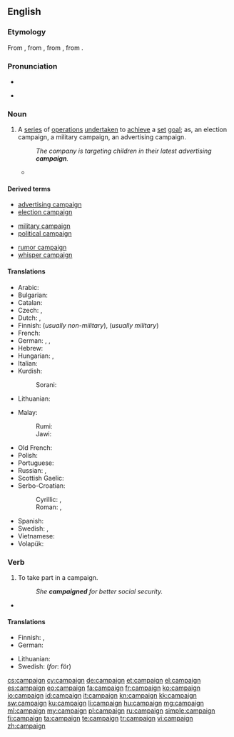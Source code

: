 ==English==

{{wikipedia}}

===Etymology===
From {{etyl|fr}} {{term|campagne|lang=fr}}, from {{etyl|it}} {{term|campagna||field, military operation|lang=it}}, from {{etyl|LL.}} {{term|campania|campānia|open country, battlefield|lang=la}}, from {{etyl|la}} {{term|campus||field|lang=la}}.

===Pronunciation===
* {{audio|en-us-campaign.ogg|Audio (US)}}

* {{rhymes|eɪn}}

===Noun===
{{en-noun}}

# A [[series]] of [[operation]]s [[undertaken]] to [[achieve]] a [[set]] [[goal]]; as, an election campaign, a military campaign, an advertising campaign.
#: ''The company is targeting children in their latest advertising '''campaign'''.''
#* {{quote-news
|year=2012
|date=April 9
|author=Mandeep Sanghera
|title=Tottenham 1 - 2 Norwich
|work=BBC Sport
|url=http://www.bbc.co.uk/sport/0/football/17581358
|page=
|passage=The Canaries went ahead when the home defence failed to clear their lines and Pilkington was on hand to slide in his eighth goal of the '''campaign'''.}}

====Derived terms====
{{rel-top3|Terms derived from ''campaign'' (noun)}}
* [[advertising campaign]]
* [[election campaign]]
{{rel-mid3}}
* [[military campaign]]
* [[political campaign]]
{{rel-mid3}}
* [[rumor campaign]]
* [[whisper campaign]]
{{rel-bottom}}

====Translations====
{{trans-top|series of operations undertaken to achieve a set goal}}
* Arabic: {{t-|ar|حملة|f|alt=حَمْلة|tr=Hamla(t)}}
* Bulgarian: {{t+|bg|кампания|f|tr=kampanija|sc=Cyrl}}
* Catalan: {{t-|ca|campanya|f}}
* Czech: {{t-|cs|tažení|n}} {{qualifier|military}}, {{t-|cs|kampaň|f}} {{qualifier|advertising, political}}
* Dutch: {{t+|nl|campagne|f}}, {{t+|nl|veldtocht|m}}
* Finnish: {{t+|fi|kampanja}} (''usually non-military''), {{t-|fi|sotaretki}} (''usually military'')
* French: {{t+|fr|campagne|f}}
* German: {{t+|de|Kampagne|f}}, {{t+|de|Feldzug|m}}, {{t-|de|Heereszug|m}}
* Hebrew: {{t+|he|מערכה|f|sc=Hebr}}
* Hungarian: {{t+|hu|kampány}}, {{t+|hu|hadjárat}}
* Italian: {{t+|it|campagna|f}}
* Kurdish:
*: Sorani: {{tø|ckb|حه‌مله‌|sc=ku-Arab}}
* Lithuanian: {{t-|lt|kampanija}}
{{trans-mid}}
* Malay:
*: Rumi: {{t+|ms|kempen}}
*: Jawi: {{t-|ms|کيمڤين|sc=Arab}}
* Old French: {{tø|fro|cumpaigne|f}}
* Polish: {{t-|pl|kampania|f}}
* Portuguese: {{t+|pt|campanha|f}}
* Russian: {{t+|ru|поход|m|tr=poxód|sc=Cyrl}}, {{t+|ru|кампания|f|tr=kampánija|sc=Cyrl}}
* Scottish Gaelic: {{t-|gd|iomairt|f}}
* Serbo-Croatian:
*: Cyrillic: {{t-|sh|кампања|sc=Cyrl}}, {{t-|sh|поход|sc=Cyrl}}
*: Roman: {{t-|sh|kampanja}}, {{t-|sh|pohod}}
* Spanish: {{t+|es|campaña|f}}
* Swedish: {{t+|sv|kampanj}}, {{qualifier|military}} {{t-|sv|fälttåg|n}}
* Vietnamese: {{t+|vi|chiến dịch}}
* Volapük: {{qualifier|military}} {{t-|vo|krigagoläd}}
{{trans-bottom}}

===Verb===
{{en-verb}}

# {{intransitive}} To take part in a campaign.
#: ''She '''campaigned''' for better social security.''
* {{quote-news
|year=2012
|date=April 19
|author=Josh Halliday
|title=Free speech haven or lawless cesspool – can the internet be civilised?
|work=the Guardian
|url=http://www.guardian.co.uk/technology/2012/apr/19/free-speech-haven-lawless-cesspool
|page=
|passage=But the purported rise in violent videos online has led some MPs to '''campaign''' for courts to have more power to remove or block material on YouTube. The Labour MP Heidi Alexander said she was appalled after a constituent was robbed at knifepoint, and the attackers could be found brandishing weapons and rapping about gang violence online.}}

====Translations====
{{trans-top|to take part in a campaign}}
* Finnish: {{t-|fi|kampanjoida}}, {{t+|fi|sotia}} {{qualifier|military}}
* German: {{t+|de|einsetzen|alt=sich einsetzen}} {{qualifier|''for'': für}}
{{trans-mid}}
* Lithuanian: {{t+|lt|dalyvauti}} {{t-|lt|kampanijoje}}
* Swedish: {{t+|sv|kampanj|c}} (''for'': för)
{{trans-bottom}}

[[cs:campaign]]
[[cy:campaign]]
[[de:campaign]]
[[et:campaign]]
[[el:campaign]]
[[es:campaign]]
[[eo:campaign]]
[[fa:campaign]]
[[fr:campaign]]
[[ko:campaign]]
[[io:campaign]]
[[id:campaign]]
[[it:campaign]]
[[kn:campaign]]
[[kk:campaign]]
[[sw:campaign]]
[[ku:campaign]]
[[li:campaign]]
[[hu:campaign]]
[[mg:campaign]]
[[ml:campaign]]
[[my:campaign]]
[[pl:campaign]]
[[ru:campaign]]
[[simple:campaign]]
[[fi:campaign]]
[[ta:campaign]]
[[te:campaign]]
[[tr:campaign]]
[[vi:campaign]]
[[zh:campaign]]